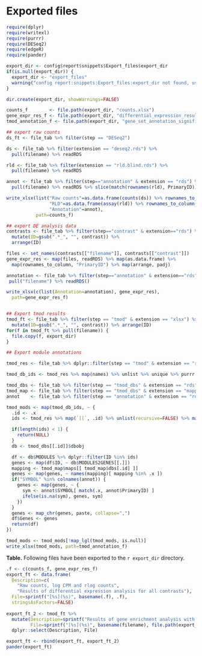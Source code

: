 # Exported files

```r
require(dplyr)
require(writexl)
require(purrr)
require(DESeq2)
require(edgeR)
require(pander)

export_dir <- config$report$snippets$Export_files$export_dir
if(is.null(export_dir)) {
  export_dir <- "export_files"
  warning("config report:snippets:Export_files:export_dir not found, using export_files/")
}

dir.create(export_dir, showWarnings=FALSE)

counts_f        <- file.path(export_dir, "counts.xlsx")
gene_expr_res_f <- file.path(export_dir, "differential_expression_results.xlsx")
tmod_annotation_f <- file.path(export_dir, "gene_set_annotation_significant.xlsx")
```





```r
## export raw counts
ds_ft <- file_tab %>% filter(step == "DESeq2")

ds <- file_tab %>% filter(extension == "deseq2.rds") %>% 
  pull(filename) %>% readRDS

rld <- file_tab %>% filter(extension == "rld.blind.rds") %>% 
  pull(filename) %>% readRDS

annot <- file_tab %>% filter(step=="annotation" & extension == "rds") %>% 
  pull(filename) %>% readRDS %>% slice(match(rownames(rld), PrimaryID))

write_xlsx(list("Raw counts"=as.data.frame(counts(ds)) %>% rownames_to_column("PrimaryID"), 
                "RLD"=as.data.frame(assay(rld)) %>% rownames_to_column("PrimaryID"),
                "Annotation"=annot),
           path=counts_f)

## export DE analysis data
contrasts <- file_tab %>% filter(step=="contrast" & extension=="rds") %>%
  mutate(ID=gsub(".*_", "", contrast)) %>%
  arrange(ID)

files <- set_names(contrasts[["filename"]], contrasts[["contrast"]])
gene_expr_res <- map(files, readRDS) %>% map(as.data.frame) %>%
  map(rownames_to_column, "PrimaryID") %>% map(arrange, padj)

annotation <- file_tab %>% filter(step=="annotation" & extension=="rds") %>%
 pull("filename") %>% readRDS()

write_xlsx(c(list(Annotation=annotation), gene_expr_res), 
  path=gene_expr_res_f)


## Export tmod results
tmod_ft <- file_tab %>% filter(step == "tmod" & extension == "xlsx") %>%
  mutate(ID=gsub(".*_", "", contrast)) %>% arrange(ID)
for(f in tmod_ft %>% pull(filename)) {
  file.copy(f, export_dir)
}

## Export module annotations

tmod_res <- file_tab %>% dplyr::filter(step == "tmod" & extension == "rds") %>% pull(filename) %>% map(readRDS)

tmod_db_ids <- tmod_res %>% map(names) %>% unlist %>% unique %>% purrr::set_names()

tmod_dbs <- file_tab %>% filter(step == "tmod_dbs" & extension == "rds") %>% pull(filename) %>% readRDS
tmod_map <- file_tab %>% filter(step == "tmod_dbs" & extension == "mapping.rds") %>% pull(filename) %>% readRDS
annot    <- file_tab %>% filter(step == "annotation" & extension == "rds") %>% pull(filename) %>% readRDS

tmod_mods <- map(tmod_db_ids, ~ {
  .id <- .x
  ids <- tmod_res %>% map(`[[`, .id) %>% unlist(recursive=FALSE) %>% map(~ .x %>% dplyr::filter(adj.P.Val < 0.05)) %>% map(`[[`, "ID") %>% unlist %>% unique

  if(length(ids) < 1) {
    return(NULL)
  }
  db <- tmod_dbs[[.id]]$dbobj

  df <- db$MODULES %>% dplyr::filter(ID %in% ids)
  genes <- map(df$ID, ~ db$MODULES2GENES[[.]])
  mapping <- tmod_map$maps[[ tmod_map$dbs[.id] ]]
  genes <- map(genes, ~ names(mapping)[ mapping %in% .x ])
  if("SYMBOL" %in% colnames(annot)) {
    genes <- map(genes, ~ {
      sym <- annot$SYMBOL[ match(.x, annot$PrimaryID) ]
      ifelse(is.na(sym), genes, sym)
    })
  }
  genes <- map_chr(genes, paste, collapse=",")
  df$Genes <- genes
  return(df)
})

tmod_mods <- tmod_mods[!map_lgl(tmod_mods, is.null)]
write_xlsx(tmod_mods, path=tmod_annotation_f)


```

**Table.** Following files have been exported to the `r export_dir` directory.

```r
.f <- c(counts_f, gene_expr_res_f)
export_ft <- data.frame(
  Description=c(
    "Raw counts, log CPM and rlog counts",
    "Results of differential expression analysis for all contrasts"),
  File=sprintf("[%s](%s)", basename(.f), .f),
  stringsAsFactors=FALSE)
     
export_ft_2 <- tmod_ft %>%
  mutate(Description=sprintf("Results of gene enrichment analysis with tmod for contrast %s", contrast),
         File=sprintf("[%s](%s)", basename(filename), file.path(export_dir, basename(filename)))) %>%
  dplyr::select(Description, File)

export_ft <- rbind(export_ft, export_ft_2)
pander(export_ft)
```



